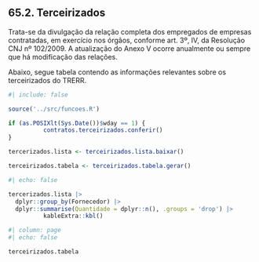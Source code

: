 ## 65.2. Terceirizados

Trata-se da divulgação da relação completa dos empregados de empresas contratadas, em exercício nos órgãos, conforme art. 3º, IV, da Resolução CNJ nº 102/2009.
A atualização do Anexo V ocorre anualmente ou sempre que há modificação das relações.

Abaixo, segue tabela contendo as informações relevantes sobre os terceirizados do TRERR.


```r
#| include: false

source('../src/funcoes.R')

if (as.POSIXlt(Sys.Date())$wday == 1) {
          contratos.terceirizados.conferir()
}

tercerizados.lista <- terceirizados.lista.baixar()

terceirizados.tabela <- terceirizados.tabela.gerar()

```


```r
#| echo: false

tercerizados.lista |>
  dplyr::group_by(Fornecedor) |>
  dplyr::summarise(Quantidade = dplyr::n(), .groups = 'drop') |>
          kableExtra::kbl()

```




```r
#| column: page
#| echo: false

terceirizados.tabela

```


